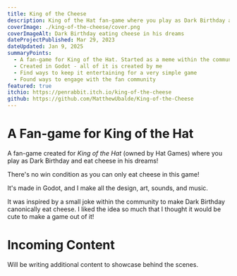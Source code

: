 ```yaml
---
title: King of the Cheese
description: King of the Hat fan-game where you play as Dark Birthday and eat cheese in his dreams
coverImage: ./king-of-the-cheese/cover.png
coverImageAlt: Dark Birthday eating cheese in his dreams
dateProjectPublished: Mar 29, 2023
dateUpdated: Jan 9, 2025
summaryPoints:
  - A fan-game for King of the Hat. Started as a meme within the community
  - Created in Godot - all of it is created by me
  - Find ways to keep it entertaining for a very simple game
  - Found ways to engage with the fan community
featured: true
itchio: https://penrabbit.itch.io/king-of-the-cheese
github: https://github.com/MatthewUbalde/King-of-the-Cheese
---
```



# A Fan-game for King of the Hat

A fan-game created for _King of the Hat_ (owned by Hat Games) where you play as Dark Birthday and eat cheese in his dreams!

There's no win condition as you can only eat cheese in this game!

It's made in Godot, and I make all the design, art, sounds, and music.

It was inspired by a small joke within the community to make Dark Birthday canonically eat cheese. I liked the idea so much that I thought it would be cute to make a game out of it!

<YouTube id="https://youtu.be/I6PqxMaTWXk?si=Er9sXnhjsuvm1Lp8" />

# Incoming Content

Will be writing additional content to showcase behind the scenes.
